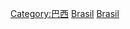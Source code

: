 {{catmore}}
{{Commonscat|History of Brazil}}

[[Category:巴西|Category:巴西]]
[[Category:南美洲各国历史|Brasil]]
[[Category:拉丁美洲歷史|Brasil]]